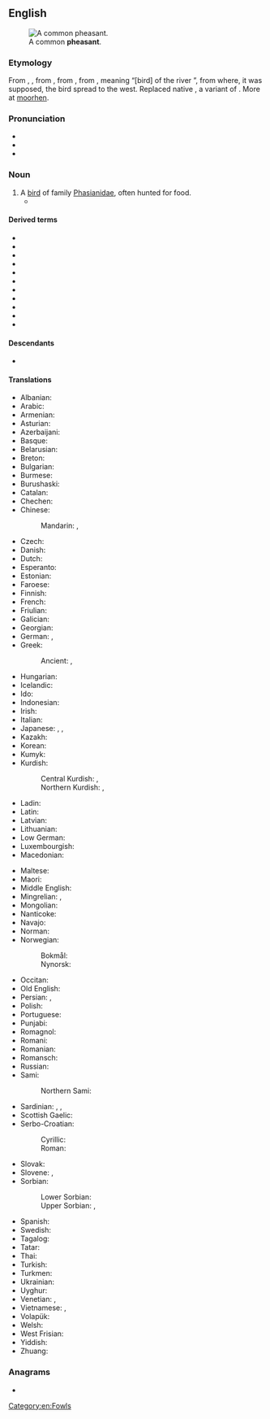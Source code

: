 ==English==
{{wikipedia}}
[[Image:Common Pheasant (Hybride).jpg|thumb|A common '''pheasant'''.]]

===Etymology===
From {{inh|en|enm|fesaunt}}, {{m|enm|fesant}}, from {{der|en|fro|fesan}}, from {{der|en|la|phāsiānus}}, from {{der|en|grc|φᾱσιανός}}, meaning “[bird] of the river {{m|grc|Φᾶσις}}”, from where, it was supposed, the bird spread to the west. Replaced native {{der|en|ang|wōrhana}}, a variant of  {{m|ang|mōrhana}}. More at [[moorhen]].

===Pronunciation===
* {{IPA|en|/ˈfɛzənt/}}
* {{audio|en|en-us-pheasant.ogg|Audio (US)}}
* {{rhymes|en|ɛzənt|s=2}}

===Noun===
{{en-noun}}

# A [[bird]] of family [[Phasianidae]], often hunted for food.
#* {{quote-book|en|year=1834|author={{w|Letitia Elizabeth Landon}}|title=Francesca Carrara|volume=3|page=80|text=Or sometimes, passing too near a sequestered copse, the shy tenants were startled, and the superb plumage of the '''pheasant''' dashed aside the branches, and the stately bird soared up on rattling wing.}}

====Derived terms====
* {{l|en|pea-pheasant}}
* {{l|en|Pheasant coronavirus}}
* {{l|en|pheasant coucal}}
* {{l|en|pheasant cuckoo}}
* {{l|en|pheasant pigeon}}
* {{l|en|pheasant-tailed jacana}}
* {{l|en|pheasant under glass}}
* {{l|en|pheasant's eye}}
* {{l|en|pheasantless}}
* {{l|en|pheasantlike}}
* {{l|en|pheasantry}}

====Descendants====
* {{desc|cy|ffesant|bor=1}}

====Translations====
{{trans-top|bird of family Phasianidae, often hunted for food}}
* Albanian: {{t|sq|fazani}}
* Arabic: {{t|ar|تَدْرُج|m}}
* Armenian: {{t+|hy|փասիան}}
* Asturian: {{t|ast|faisán|m}}
* Azerbaijani: {{t+|az|qırqovul}}
* Basque: {{t+|eu|faisai}}
* Belarusian: {{t|be|фаза́н|m}}
* Breton: {{t|br|fazan-kolc’his}}
* Bulgarian: {{t+|bg|фазан|m}}
* Burmese: {{t+|my|ရစ်}}
* Burushaski: {{t-needed|bsk}}
* Catalan: {{t+|ca|faisà|m}}
* Chechen: {{t|ce|аккха нӏаьна}}
* Chinese:
*: Mandarin: {{t+|cmn|野雞|sc=Hani}}, {{t+|cmn|野鸡|tr=yějī|sc=Hani}}
* Czech: {{t+|cs|bažant|m}}
* Danish: {{t+|da|fasan}}
* Dutch: {{t+|nl|fazant|m}}
* Esperanto: {{t|eo|fazano}}
* Estonian: {{t|et|faasan}}
* Faroese: {{t+|fo|fasánur}}
* Finnish: {{t+|fi|fasaani}}
* French: {{t+|fr|faisan|m}}
* Friulian: {{t|fur|fasan}}
* Galician: {{t+|gl|faisán|m}}
* Georgian: {{t+|ka|ხოხობი}}
* German: {{t+|de|Fasan|m}}, {{t|de|Fasanenhuhn|n}}
* Greek: {{t+|el|φασιανός|m}}
*: Ancient: {{t|grc|φᾱσιᾱνός|m}}, {{t|grc|τέταρος|m}}
* Hungarian: {{t+|hu|fácán}}
* Icelandic: {{t+|is|fashani}}
* Ido: {{t+|io|fazano}}
* Indonesian: {{t+|id|pegar}}
* Irish: {{t+|ga|piasún}}
* Italian: {{t+|it|fagiano|m}}
* Japanese: {{t+|ja|キジ|tr=kiji|sc=Jpan}}, {{t+|ja|雉|tr=きじ, kiji|sc=Jpan}}, {{t|ja|雉子|tr=きじ, kiji|sc=Jpan}}
* Kazakh: {{t|kk|қырғауыл}}
* Korean: {{t+|ko|꿩}}
* Kumyk: {{t|kum|къыртавукъ}}
* Kurdish:
*: Central Kurdish: {{t|ckb|قەرقاوِڵ}}, {{t|ckb|چۆڕ}}
*: Northern Kurdish: {{t+|kmr|qerqewil|m}}, {{t+|kmr|çor|m}}
* Ladin: {{t|lld|fasan}}
* Latin: {{t+|la|phāsiānus|m}}
* Latvian: {{t|lv|fazāns|m}}
* Lithuanian: {{t+|lt|fazanas|m}}
* Low German: {{t|nds|Fasaan|m}}
* Luxembourgish: {{t+|lb|Fasan|m}}
* Macedonian: {{t+|mk|фазан|m}}
{{trans-mid}}
* Maltese: {{t+|mt|faġan}}
* Maori: {{t|mi|peihana}}
* Middle English: {{t|enm|fesaunt}}
* Mingrelian: {{t|xmf|ხოხობი}}, {{t|xmf|ქილორი}}
* Mongolian: {{t+|mn|гургуул}}
* Nanticoke: {{t|nnt|uh!-quas-capitz}}
* Navajo: {{t|nv|zéédzísgaii}}
* Norman: {{t|nrf|faîsan|m}}
* Norwegian:
*: Bokmål: {{t|nb|fasan}}
*: Nynorsk: {{t|nn|fasan}}
* Occitan: {{t+|oc|faisan}}
* Old English: {{t|ang|wōrhana|m}}
* Persian: {{t+|fa|تذرو|tr=tazarv|sc=fa-Arab}}, {{t+|fa|قرقاول|tr=qarqâvol}}
* Polish: {{t+|pl|bażant}}
* Portuguese: {{t+|pt|faisão|m}}
* Punjabi: {{t|pa|ਚਕੋਰ|m|tr=cakōr|sc=Guru}}
* Romagnol: {{t|rgn|fașân|m}}
* Romani: {{t|rom|dropya|f}}
* Romanian: {{t+|ro|fazan|m}}
* Romansch: {{t|rm|fasan}}
* Russian: {{t+|ru|фаза́н|m}}
* Sami:
*: Northern Sami: {{t|se|fasána}}
* Sardinian: {{t|sc|pidraxu}}, {{t|sc|fagianu}}, {{t|sc|fazanu}}
* Scottish Gaelic: {{t|gd|easag|f}}
* Serbo-Croatian:
*: Cyrillic: {{t|sh|фазан|m}}
*: Roman: {{t+|sh|fazan|m}}
* Slovak: {{t|sk|bažant|m}}
* Slovene: {{t+|sl|fazan|m}}, {{t|sl|fazanka|f}}
* Sorbian:
*: Lower Sorbian: {{t|dsb|fazan}}
*: Upper Sorbian: {{t|hsb|bažant}}, {{t|hsb|fazan}}
* Spanish: {{t+|es|faisán|m}}
* Swedish: {{t+|sv|fasan}}
* Tagalog: {{t|tl|paysan}}
* Tatar: {{t|tt|кыргавыл}}
* Thai: {{t+|th|ไก่ฟ้า}}
* Turkish: {{t+|tr|sülün}}
* Turkmen: {{t|tk|sülgün}}
* Ukrainian: {{t|uk|фаза́н|m}}
* Uyghur: {{t|ug|قىرغاۋۇل}}
* Venetian: {{t+|vec|fajan|f}}, {{t|vec|fajàn|f}}
* Vietnamese: {{t+|vi|gà lôi}}, {{t+|vi|trĩ}}
* Volapük: {{t+|vo|fasan}}
* Welsh: {{t|cy|ffesant}}
* West Frisian: {{t+|fy|fazant}}
* Yiddish: {{t|yi|פֿאַזאַן|m}}
* Zhuang: {{t|za|roeggae}}
{{trans-bottom}}

===Anagrams===
* {{anagrams|en|a=aaehnpst|ant-heaps|antheaps|thapsane}}

[[Category:en:Fowls]]